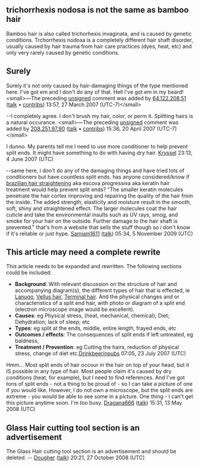 <article id="10005499" title=Talk:Trichoptilosis>
	<talkpage id="10005499" title="Talk:Trichoptilosis">
{{WPMED|class=Stub|importance=Low}}
{{WikiProject Fashion|class=Stub|importance=}}
{{reqphoto|medical subjects}}


== trichorrhexis nodosa is not the same as bamboo hair ==
Bamboo hair is also called trichorhexis invaginata, and is caused by genetic conditions. Trchorrhexis nodosa is a completely different hair shaft disorder, usually caused by hair trauma from hair care practices (dyes, heat, etc) and only very rarely caused by genetic conditions. 


==Surely==
Surely it's not only caused by hair-damaging things of the type mentioned here. I've got em and I don't do any of that. Hell I've got em in my beard! &lt;small&gt;—The preceding [[Wikipedia:Signatures|unsigned]] comment was added by [[User:64.122.208.51|64.122.208.51]] ([[User talk:64.122.208.51|talk]] • [[Special:Contributions/64.122.208.51|contribs]]) 13:57, 27 March 2007  (UTC-7)&lt;/small&gt;

--I completely agree.  I don't brush my hair, color, or perm it.  Splitting hairs is a natural occurance. &lt;small&gt;—The preceding [[Wikipedia:Signatures|unsigned]] comment was added by [[User:208.251.97.90|208.251.97.90]] ([[User talk:208.251.97.90|talk]] • [[Special:Contributions/208.251.97.90|contribs]]) 15:36, 20 April 2007  (UTC-7)&lt;/small&gt;

I dunno. My parents tell me I need to use more conditioner to help prevent split ends. It might have something to do with having dry hair. [[User:Kryssel|Kryssel]] 23:13, 4 June 2007 (UTC)

--same here, i don't do any of the damaging things and have tried lots of conditioners but have countless split ends. has anyone considered/know if [[brazilian  hair straightening]] aka escova progressiva aka keratin hair treatment would help prevent split ends? 
&quot;The smaller keratin molecules penetrate the hair cortex improving and repairing the quality of the hair from the inside. The added strength, elasticity and moisture result in the smooth, soft, shiny and straightened effect. The larger molecules coat the hair cuticle and take the environmental insults such as UV rays, smog, and smoke for your hair on the outside. Further damage to the hair shaft is prevented.&quot;
that's from a website that sells the stuff though so i don't know if it's reliable or just hype.
[[User:Samiam1611|Samiam1611]] ([[User talk:Samiam1611|talk]]) 05:34, 5 November 2009 (UTC)

==This article may need a complete rewrite==
This article needs to be expanded and rewritten. The following sections could be included:
*'''Background''': With relevant discussion on the structure of hair and accompanying diagram(s), the different types of hair that is effected, ie [[Lanugo]], [[Vellus hair]], [[Terminal hair]]. And the physical changes and or characteristics of a split end hair, with photo or diagram of a split end (electron microscope image would be excellent).
*'''Causes''': eg Physical stress, (heat, mechanical, chemical); Diet; Dehydration; lack of sleep; etc
*'''Types''': eg split at the ends, middle, entire length, frayed ends, etc
*'''Outcomes / effects''': The consequences of split ends if left untreated, eg baldness, 
*'''Treatment / Prevention''': eg Cutting the hairs, reduction of physical stress, change of diet etc.[[User:Drinkbeerinpubs|Drinkbeerinpubs]] 07:05, 23 July 2007 (UTC)

Hmm... Most split ends of hair occour in the hair on top of your head, but it IS possible in any type of hair. Most people claim it's caused by dry conditions (heat, for example), but I need to find references. And I've got tons of split ends - not a thing to be proud of - so I can take a picture of one if you would like. However, I do not own a microscope, but the split ends are extreme - you would be able to see some in a picture. One thing - I can't get this picture anytime soon. I'm too busy. [[User:Dragana666|Dragana666]] ([[User talk:Dragana666|talk]]) 15:31, 13 May 2008 (UTC)

== Glass Hair cutting tool section is an advertisement ==

The Glass Hair cutting tool section is an advertisement and should be deleted. -- [[User:Dougher|Dougher]] ([[User talk:Dougher|talk]]) 20:21, 27 October 2008 (UTC)
	</talkpage>
</article>